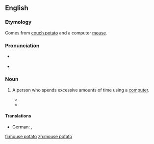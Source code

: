 ==English==

===Etymology===
Comes from [[couch potato]] and a computer [[mouse]].

===Pronunciation===
* {{a|UK}} {{IPA|/ˈmaʊs pəˈteɪ.təʊ/|lang=en}}
* {{a|US}} {{IPA|/maʊs pəʊ.teɪ.təʊ/|lang=en}}

===Noun===
{{en-noun|head=[[mouse]] [[potato]]|es}}

# {{lb|en|idiomatic}} A person who spends excessive amounts of time using a [[computer]].
#* {{quote-news|date=14 July 1994|author=Ruth Shurman|title=Me and my Gizmo: No. 8|work=The Guardian|passage=Lady Miss Kier is a '''mouse potato'''. 'I wake up, I go and turn the computer on before I wash my face or brush my teeth. I'll be sitting there in my underwear, and before I know it, four hours have passed. Then I pick up the phone, push some more buttons and the food delivery arrives, and then 16 hours have passed in front of the computer. It leaves you completely drained.'}}
#* {{quote-news|date=7 December 2001|author=Aniruddho Sanyal|title=The Trini Trinity Is Found On De Line|work=The Times Higher Education Supplement|passage=The internet, the authors say, affords the average '''mouse-potato''' the opportunity to experience a Naipaul-esque enigma of arrival in far-away lands without ever leaving the shores of Trinidad.}}

====Translations====
{{trans-top|A person who spends excessive amounts of time using a computer}}
* German: {{t|de|PC-Hocker|m}}, {{t|de|PC-Narr|m}}
{{trans-mid}}
{{trans-bottom}}

[[fi:mouse potato]]
[[zh:mouse potato]]